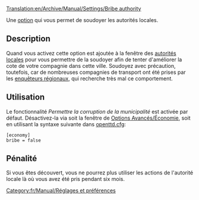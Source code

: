 [[Translation:en/Archive/Manual/Settings/Bribe authority]]


Une [[fr/Archive/Manual/Settings/Options avancées|option]] qui vous permet de soudoyer les autorités locales.

== Description ==
Quand vous activez cette option est ajoutée à la fenêtre des [[fr/Manual/Municipalité|autorités locales]] pour vous permettre de la soudoyer afin de tenter d'améliorer la cote de votre compagnie dans cette ville. Soudoyez avec précaution, toutefois, car de nombreuses compagnies de transport ont été prises par les [[fr/Archive/Manual/Enquêteur régional|enquêteurs régionaux]], qui recherche très mal ce comportement. {{fr/Note|Vous ne pouvez pas soudoyer les autorités locales pour augmenter la cote de votre compagnie au-dessus de 'Excellente'}}

== Utilisation ==
Le fonctionnalité ''Permettre la corruption de la municipalité'' est activée par défaut. Désactivez-la via soit la fenêtre de [[fr/Options Avancés/Économie#permettre-la-corruption-de-la-municipalite|Options Avancés/Économie]], soit en utilisant la syntaxe suivante dans [[fr/Archive/Manual/Settings/Openttd.cfg|openttd.cfg]]:
<pre>[economy]
bribe = false</pre>

== Pénalité ==
Si vous êtes découvert, vous ne pourrez plus utiliser les actions de l'autorité locale là où vous avez été pris pendant six mois.

[[Category:fr/Manual/Réglages et préférences]]